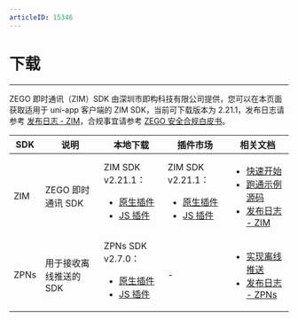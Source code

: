```yaml
---
articleID: 15346
---
```


# 下载

- - -

ZEGO 即时通讯（ZIM）SDK 由深圳市即构科技有限公司提供，您可以在本页面获取适用于 uni-app 客户端的 ZIM SDK，当前可下载版本为 2.21.1，发布日志请参考 [发布日志 - ZIM](./ZIM%20release%20notes.mdx)，合规事宜请参考 [ZEGO 安全合规白皮书](https://doc-zh.zego.im/article/16142)。

| SDK | 说明 | 本地下载 | 插件市场 | 相关文档 |
|-----|------|----------|----------|----------|
| ZIM | ZEGO 即时通讯 SDK | ZIM SDK v2.21.1：<ul><li>[原生插件](https://storage.zego.im/zim/sdk/uni-app/zego-ZIMUniPlugin.zip)</li><li>[JS 插件](https://storage.zego.im/zim/sdk/uni-app/zego-ZIMUniplugin-JS.zip)</li></ul> | ZIM SDK v2.21.1：<ul><li>[原生插件](https://ext.dcloud.net.cn/plugin?id=8601)</li><li>[JS 插件](https://ext.dcloud.net.cn/plugin?id=8648)</li></ul> | <ul><li>[快速开始](./../Send%20and%20receive%20messages.mdx)</li><li>[跑通示例源码](./../Sample%20code.mdx)</li><li>[发布日志 - ZIM](./ZIM%20release%20notes.mdx)</li></ul> |
| ZPNs | 用于接收离线推送的 SDK | ZPNs SDK v2.7.0：<ul><li>[原生插件](https://storage.zego.im/zpns/sdk/uni-app/zego-ZPNsUniPlugin.zip)</li><li>[JS 插件](https://storage.zego.im/zpns/sdk/uni-app/zego-ZPNsUniPlugin-JS.zip)</li></ul> | - | <ul><li>[实现离线推送](./../Offline%20push%20notifications/Implement%20offline%20push%20notification.mdx)</li><li>[发布日志 - ZPNs](./ZPNs%20release%20notes.mdx)</li></ul> |